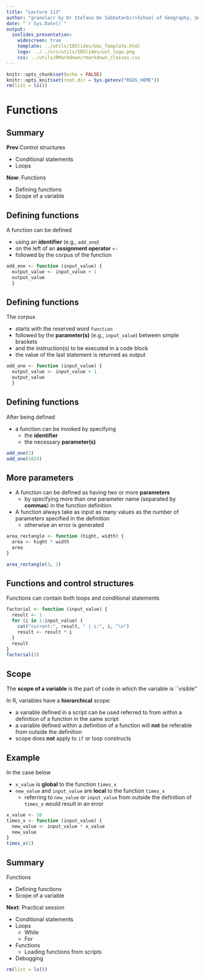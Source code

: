 ```yaml
---
title: "Lecture 113"
author: "granolarr by Dr Stefano De Sabbata<br/>School of Geography, Geology, and the Env.<br/>University of Leicester<br/><a href=\"https://github.com/sdesabbata/granolarr\">github.com/sdesabbata/granolarr</a><br/><a href=\"mailto:s.desabbata@le.ac.uk\">s.desabbata&commat;le.ac.uk</a> &vert; <a href=\"https://twitter.com/maps4thought\">&commat;maps4thought</a><br/>licensed under <a href=\"https://www.gnu.org/licenses/gpl-3.0.html\">GNU GPL v3.0</a>"
date: "`r Sys.Date()`"
output:
  ioslides_presentation:
    widescreen: true
    template: ../utils/IOSlides/UoL_Template.html
    logo: ../../src/utils/IOSlides/uol_logo.png
    css: ../utils/RMarkdown/rmarkdown_classes.css
---
```


```r
knitr::opts_chunk$set(echo = FALSE)
knitr::opts_knit$set(root.dir = Sys.getenv("RGDS_HOME"))
rm(list = ls())
```



# Functions


## Summary

**Prev**:Control structures

- Conditional statements
- Loops

**Now**: Functions

- Defining functions
- Scope of a variable



## Defining functions

A function can be defined 

- using an **identifier** (e.g., `add_one`) 
- on the left of an **assignment operator** `<-`
- followed by the corpus of the function

```r
add_one <- function (input_value) {
  output_value <- input_value + 1
  output_value
  }
```

## Defining functions

The corpus 

- starts with the reserved word `function`
- followed by the **parameter(s)** (e.g., `input_value`) between simple brackets
- and the instruction(s) to be executed in a code block
- the value of the last statement is returned as output

```r
add_one <- function (input_value) {
  output_value <- input_value + 1
  output_value
  }
```


## Defining functions

After being defined

- a function can be invoked by specifying 
  - the **identifier**
  - the necessary **parameter(s)**

```r
add_one(3)
add_one(1024)
```


## More parameters

- A function can be defined as having two or more **parameters** 
  - by specifying  more than one parameter name (separated by **commas**) in the function definition
- A function always take as input as many values as the number of parameters specified in the definition
  - otherwise an error is generated

```r
area_rectangle <- function (hight, width) {
  area <- hight * width
  area
}

area_rectangle(3, 2)
```


## Functions and control structures

Functions can contain both loops and conditional statements

```r
factorial <- function (input_value) {
  result <- 1
  for (i in 1:input_value) {
    cat("current:", result, " | i:", i, "\n")
    result <- result * i
  }
  result
}
factorial(3)
```


<!--
## Functions and control structures

Factorial using `while`

```r
factorial <- function (input_value) {
  result <- 1
  while (input_value > 0) {
    cat("current:", result, " | input:", input_value, "\n")
    result <- result * input_value
    input_value <- input_value - 1
  }
  result
}
factorial(3)
```
-->



## Scope

The **scope of a variable** is the part of code in which the variable is ``visible''

In R, variables have a **hierarchical** scope:

- a variable defined in a script can be used referred to from within a definition of a function in the same script
- a variable defined within a definition of a function will **not** be referable from outside the definition
- scope does **not** apply to `if` or loop constructs


## Example

In the case below

- `x_value` is **global** to the function `times_x`
- `new_value` and `input_value` are **local** to the function `times_x`
    - referring to `new_value` or `input_value` from outside the definition of `times_x` would result in an error

```r
x_value <- 10
times_x <- function (input_value) {
  new_value <- input_value * x_value
  new_value
}
times_x(2)
```
<!--
Hint: try *debug* the function above and observe how the *local* environment is created and then discarded
-->


<!--
# Debugging

## What is debugging?

- Hardly any reasonably sized function works first time!
- Two broad kinds of problem
    - The function crashes (i.e. throws up an error)
    - The function doesn't crash  but returns the wrong answer
    - Generally, the second kind of error is the worst
- Prevention is better than cure, test the code as you write.
- **Debugging** is the process of finding the problems in the code.
- A typical approach
    - `Step' through the function line by line.  Find out where a crash occurs,  if one does.
    - Check the values of variables, and see if they are doing what they are supposed to.
- R has tools to help with this.


## To debug a function

- Enter `debug( <<Function Name>> )`
- For example: `debug(area.tri)`
- Then just use the function - it goes into 'debug mode'.
- Prompt becomes `Browse>`
- Line of function about to be executed is listed
- Pressing return executes it and goes to the next line
- Typing in a variable name lists the value of that variable
- Typing in any other command executes that command
- Typing in `c` and the return runs to the end of a function/block
- Typing in `Q` exits the function
- R can `see' variables that are specific to the function
- Enter `undebug(<<Function Name>>)` to return to normal


## Example

Debug the following example

```r
percentage_change <- function (before, after){
  difference <- before - after
  prop_change <- difference / before
  perc_change <- prop_change * 100
  perc_change
```
-->


## Summary

Functions

- Defining functions
- Scope of a variable

**Next**: Practical session

- Conditional statements
- Loops
    - While
    - For
- Functions
    - Loading functions from scripts
- Debugging

```r
rm(list = ls())
```
